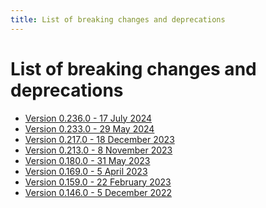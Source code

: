 ```yaml
---
title: List of breaking changes and deprecations
---
```


# List of breaking changes and deprecations

- [Version 0.236.0 - 17 July 2024](/docs/breaking-changes/0.236.0)
- [Version 0.233.0 - 29 May 2024](/docs/breaking-changes/0.233.0)
- [Version 0.217.0 - 18 December 2023](/docs/breaking-changes/0.217.0)
- [Version 0.213.0 - 8 November 2023](/docs/breaking-changes/0.213.0)
- [Version 0.180.0 - 31 May 2023](/docs/breaking-changes/0.180.0)
- [Version 0.169.0 - 5 April 2023](/docs/breaking-changes/0.169.0)
- [Version 0.159.0 - 22 February 2023](/docs/breaking-changes/0.159.0)
- [Version 0.146.0 - 5 December 2022](/docs/breaking-changes/0.146.0)
